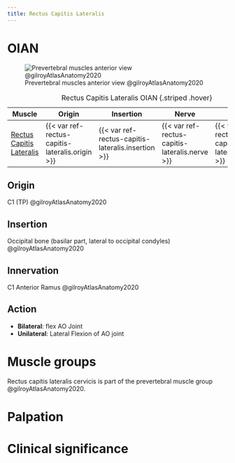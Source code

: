 ```yaml
---
title: Rectus Capitis Lateralis
---
```


# OIAN
![Prevertebral muscles anterior view @gilroyAtlasAnatomy2020](/The Archive/Anatomy/OIANs/Muscles of the back/images/prevertebral mm fig3.7b gilroyAtlasAnatomy2020.png)

| Muscle  | Origin  | Insertion | Nerve | Action |
|--------|----------|-----------|-------|--------|
| [Rectus Capitis Lateralis]({{< var ref-rectus-capitis-lateralis.path >}}) | {{< var ref-rectus-capitis-lateralis.origin >}} | {{< var ref-rectus-capitis-lateralis.insertion >}} | {{< var ref-rectus-capitis-lateralis.nerve >}} | {{< var ref-rectus-capitis-lateralis.action >}} |
: Rectus Capitis Lateralis OIAN {.striped .hover}


## Origin
C1 (TP) @gilroyAtlasAnatomy2020

## Insertion
Occipital bone (basilar part, lateral to occipital condyles) @gilroyAtlasAnatomy2020

## Innervation
C1 Anterior Ramus @gilroyAtlasAnatomy2020

## Action

- **Bilateral**: flex AO Joint
- **Unilateral**: Lateral Flexion of AO joint

# Muscle groups
Rectus capitis lateralis cervicis is part of the prevertebral muscle group @gilroyAtlasAnatomy2020.

# Palpation


# Clinical significance